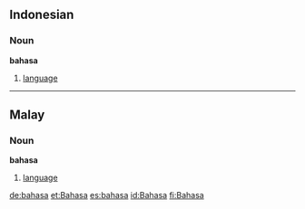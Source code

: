 ==Indonesian==
===Noun===
'''bahasa'''

#[[language]]

----

==Malay==
===Noun===
'''bahasa'''

#[[language]]

[[de:bahasa]]
[[et:Bahasa]]
[[es:bahasa]]
[[id:Bahasa]]
[[fi:Bahasa]]